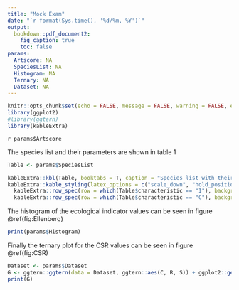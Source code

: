 ```yaml
---
title: "Mock Exam"
date: "`r format(Sys.time(), '%d/%m, %Y')`"
output:
  bookdown::pdf_document2:
    fig_caption: true
    toc: false
params:
  Artscore: NA
  SpeciesList: NA
  Histogram: NA
  Ternary: NA
  Dataset: NA
---
```


```r
knitr::opts_chunk$set(echo = FALSE, message = FALSE, warning = FALSE, error = FALSE)
library(ggplot2)
#library(ggtern)
library(kableExtra)
```

`r params$Artscore`

The species list and their parameters are shown in table 1

```r
Table <- params$SpeciesList

kableExtra::kbl(Table, booktabs = T, caption = "Species list with their parameters, including ellenberg values and CSR values") |> 
kableExtra::kable_styling(latex_options = c("scale_down", "hold_position"), position = "center") |> 
  kableExtra::row_spec(row = which(Table$characteristic == "I"), background = '#a6d96a') |> 
  kableExtra::row_spec(row = which(Table$characteristic == "C"), background =  '#fdae61')
```

The histogram of the ecological indicator values can be seen in figure \@ref(fig:Ellenberg)

```r
print(params$Histogram)
```

Finally the ternary plot for the CSR values can be seen in figure \@ref(fig:CSR)

```r
Dataset <- params$Dataset
G <- ggtern::ggtern(data = Dataset, ggtern::aes(C, R, S)) + ggplot2::geom_point() + ggtern::theme_arrowlength()
print(G)
```
